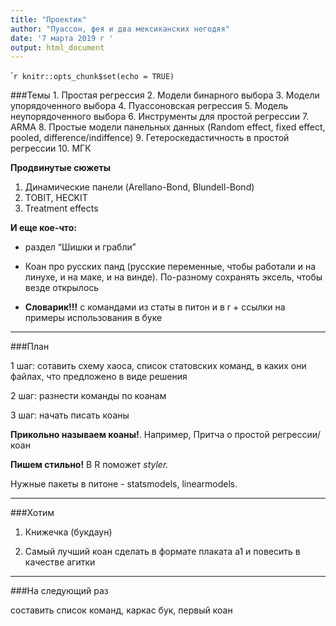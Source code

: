 ```yaml
---
title: "Проектик"
author: "Пуассон, фея и два мексиканских негодяя"
date: '7 марта 2019 г '
output: html_document
---
```


```r
knitr::opts_chunk$set(echo = TRUE)
``

###Темы
1. Простая регрессия
2. Модели бинарного выбора
3. Модели упорядоченного выбора
4. Пуассоновская регрессия
5. Модель неупорядоченного выбора
6. Инструменты для простой регрессии
7. ARMA
8. Простые модели панельных данных (Random effect, fixed effect, pooled, difference/indiffence)
9. Гетероскедастичность в простой регрессии
10. МГК

**Продвинутые сюжеты**

1. Динамические панели (Arellano-Bond, Blundell-Bond)
2. TOBIT, HECKIT
3. Treatment effects

**И еще кое-что:**

+ раздел "Шишки и грабли"

+ Коан про русских панд (русские переменные, чтобы работали и на линухе, и на маке, и на винде). По-разному сохранять эксель, чтобы везде открылось

+ **Словарик!!!** с командами из статы в питон и в r + ссылки на примеры использования в буке

___

###План

1 шаг: сотавить схему хаоса, список статовских команд, в каких они файлах, что предложено в виде решения

2 шаг: разнести команды по коанам

3 шаг: начать писать коаны

**Прикольно называем коаны!**. Например, Притча о простой регрессии/коан

**Пишем стильно!** В R поможет *styler.*


Нужные пакеты в питоне - statsmodels, linearmodels.


___

###Хотим

1. Книжечка (букдаун)

2. Самый лучший коан сделать в формате плаката a1 и повесить в качестве агитки


___

###На следующий раз

составить список команд, каркас бук, первый коан

